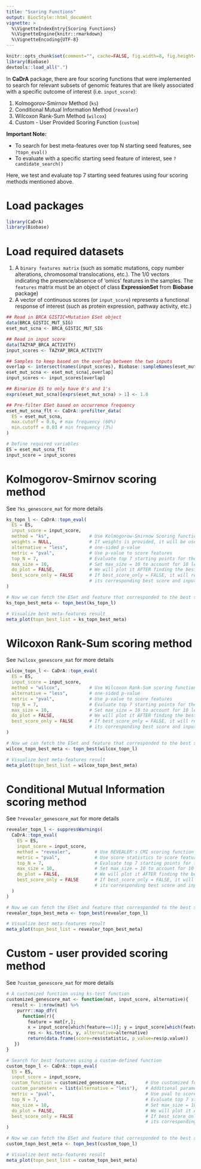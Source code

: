 ```yaml
---
title: "Scoring Functions"
output: BiocStyle::html_document
vignette: >
  %\VignetteIndexEntry{Scoring Functions}
  %\VignetteEngine{knitr::rmarkdown}
  %\VignetteEncoding{UTF-8}
---
```


```r
knitr::opts_chunk$set(comment="", cache=FALSE, fig.width=8, fig.height=8, fig.align="center")
library(Biobase)
devtools::load_all(".")
```

In **CaDrA** package, there are four scoring functions that were implemented to search for relevant subsets of genomic features that are likely associated with a specific outcome of interest (i.e. `input_score`):

1. Kolmogorov-Smirnov Method (`ks`)
2. Conditional Mutual Information Method (`revealer`)
3. Wilcoxon Rank-Sum Method (`wilcox`)
4. Custom - User Provided Scoring Function (`custom`)

**Important Note:**

- To search for best meta-features over top N starting seed features, see `?topn_eval()`
- To evaluate with a specific starting seed feature of interest, see `?candidate_search()`

Here, we test and evaluate top 7 starting seed features using four scoring methods mentioned above.

# Load packages

```r
library(CaDrA)
library(Biobase)
```

# Load required datasets

1. A `binary features matrix` (such as somatic mutations, copy number alterations, chromosomal translocations, etc.). The 1/0 vectors indicating the presence/absence of ‘omics’ features in the samples. The `features` matrix must be an object of class **ExpressionSet** from **Biobase** package) 
2. A vector of continuous scores (or `input_score`) represents a functional response of interest (such as protein expression, pathway activity, etc.)

```r

## Read in BRCA GISTIC+Mutation ESet object
data(BRCA_GISTIC_MUT_SIG)
eset_mut_scna <- BRCA_GISTIC_MUT_SIG

## Read in input score
data(TAZYAP_BRCA_ACTIVITY)
input_scores <- TAZYAP_BRCA_ACTIVITY

## Samples to keep based on the overlap between the two inputs
overlap <- intersect(names(input_scores), Biobase::sampleNames(eset_mut_scna))
eset_mut_scna <- eset_mut_scna[,overlap]
input_scores <- input_scores[overlap]

## Binarize ES to only have 0's and 1's
exprs(eset_mut_scna)[exprs(eset_mut_scna) > 1] <- 1.0

## Pre-filter ESet based on occurrence frequency
eset_mut_scna_flt <- CaDrA::prefilter_data(
  ES = eset_mut_scna,
  max.cutoff = 0.6, # max frequency (60%)
  min.cutoff = 0.03 # min frequency (3%)
) 

# Define required variables
ES = eset_mut_scna_flt
input_score = input_scores

```

# Kolmogorov-Smirnov scoring method 

See `?ks_genescore_mat` for more details

```r

ks_topn_l <- CaDrA::topn_eval(
  ES = ES,
  input_score = input_score,
  method = "ks",               # Use Kolmogorow-Smirnow Scoring function 
  weights = NULL,              # If weights is provided, it will be used to perform a weighted-KS test
  alternative = "less",        # one-sided p-value
  metric = "pval",             # Use p-value to score features
  top_N = 7,                   # Evaluate top 7 starting points for the search
  max_size = 10,               # Set max_size = 10 to account for 10 left-skewed features in sim.ES
  do_plot = FALSE,             # We will plot it AFTER finding the best hits
  best_score_only = FALSE      # If best_score_only = FALSE, it will return ESet,
                               # its corresponding best score and input_score
)

# Now we can fetch the ESet and feature that corresponded to the best score over the top N search
ks_topn_best_meta <- topn_best(ks_topn_l)

# Visualize best meta-features result
meta_plot(topn_best_list = ks_topn_best_meta)

```

# Wilcoxon Rank-Sum scoring method 

See `?wilcox_genescore_mat` for more details

```r

wilcox_topn_l <- CaDrA::topn_eval(
  ES = ES,
  input_score = input_score,
  method = "wilcox",           # Use Wilcoxon Rank-Sum scoring function
  alternative = "less",        # one-sided p-value
  metric = "pval",             # Use p-value to score features
  top_N = 7,                   # Evaluate top 7 starting points for the search
  max_size = 10,               # Set max_size = 10 to account for 10 left-skewed features in sim.ES
  do_plot = FALSE,             # We will plot it AFTER finding the best hits
  best_score_only = FALSE      # If best_score_only = FALSE, it will return ESet, 
                               # its corresponding best score and input_score
)

# Now we can fetch the ESet and feature that corresponded to the best score over the top N search
wilcox_topn_best_meta <- topn_best(wilcox_topn_l)

# Visualize best meta-features result
meta_plot(topn_best_list = wilcox_topn_best_meta)

```

# Conditional Mutual Information scoring method 

See `?revealer_genescore_mat` for more details

```r

revealer_topn_l <- suppressWarnings(
  CaDrA::topn_eval(
    ES = ES,
    input_score = input_score,
    method = "revealer",         # Use REVEALER's CMI scoring function
    metric = "pval",             # Use score statistics to score features
    top_N = 7,                   # Evaluate top 7 starting points for the search
    max_size = 10,               # Set max_size = 10 to account for 10 left-skewed features in sim.ES
    do_plot = FALSE,             # We will plot it AFTER finding the best hits
    best_score_only = FALSE      # If best_score_only = FALSE, it will return ESet, 
                                 # its corresponding best score and input_score
  )
)

# Now we can fetch the ESet and feature that corresponded to the best score over the top N search
revealer_topn_best_meta <- topn_best(revealer_topn_l)

# Visualize best meta-features result
meta_plot(topn_best_list = revealer_topn_best_meta)

```

# Custom - user provided scoring method

See `?custom_genescore_mat` for more details

```r

# A customized function using ks-test function
customized_genescore_mat <- function(mat, input_score, alternative){
  result <- 1:nrow(mat) %>% 
    purrr::map_dfr(
      function(r){ 
        feature = mat[r,];
        x = input_score[which(feature==1)]; y = input_score[which(feature==0)];
        res <- ks.test(x, y, alternative=alternative)
        return(data.frame(score=res$statistic, p_value=res$p.value))
   })
}

# Search for best features using a custom-defined function
custom_topn_l <- CaDrA::topn_eval(
  ES = ES,
  input_score = input_score,
  custom_function = customized_genescore_mat,       # Use customized function
  custom_parameters = list(alternative = "less"),   # Additional parameters to pass to custom_function (i.e. other than ES and input_score)
  metric = "pval",                                  # Use pval to score features
  top_N = 7,                                        # Evaluate top 7 starting points for the search
  max_size = 10,                                    # Set max_size = 10 to account for 10 left-skewed features in sim.ES
  do_plot = FALSE,                                  # We will plot it AFTER finding the best hits
  best_score_only = FALSE                           # If best_score_only = FALSE, it will return ESet,
                                                    # its corresponding best score and input_score
)

# Now we can fetch the ESet and feature that corresponded to the best score over the top N search
custom_topn_best_meta <- topn_best(custom_topn_l)

# Visualize best meta-features result
meta_plot(topn_best_list = custom_topn_best_meta)

```

